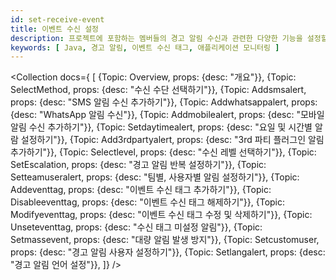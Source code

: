 ```yaml
---
id: set-receive-event
title: 이벤트 수신 설정
description: 프로젝트에 포함하는 멤버들의 경고 알림 수신과 관련한 다양한 기능을 설정할 수 있습니다.
keywords: [ Java, 경고 알림, 이벤트 수신 태그, 애플리케이션 모니터링 ]
---
```



<Collection docs={
  [
    {Topic: Overview, props: {desc: "개요"}},
    {Topic: SelectMethod, props: {desc: "수신 수단 선택하기"}},
    {Topic: Addsmsalert, props: {desc: "SMS 알림 수신 추가하기"}},
    {Topic: Addwhatsappalert, props: {desc: "WhatsApp 알림 수신"}},
    {Topic: Addmobilealert, props: {desc: "모바일 알림 수신 추가하기"}},
    {Topic: Setdaytimealert, props: {desc: "요일 및 시간별 알람 설정하기"}},
    {Topic: Add3rdpartyalert, props: {desc: "3rd 파티 플러그인 알림 추가하기"}},
    {Topic: Selectlevel, props: {desc: "수신 레벨 선택하기"}},
    {Topic: SetEscalation, props: {desc: "경고 알림 반복 설정하기"}},
    {Topic: Setteamuseralert, props: {desc: "팀별, 사용자별 알림 설정하기"}},
    {Topic: Addeventtag, props: {desc: "이벤트 수신 태그 추가하기"}},
    {Topic: Disableeventtag, props: {desc: "이벤트 수신 태그 해제하기"}},
    {Topic: Modifyeventtag, props: {desc: "이벤트 수신 태그 수정 및 삭제하기"}},
    {Topic: Unseteventtag, props: {desc: "수신 태그 미설정 알림"}},
    {Topic: Setmassevent, props: {desc: "대량 알림 발생 방지"}},
    {Topic: Setcustomuser, props: {desc: "경고 알림 사용자 설정하기"}},
    {Topic: Setlangalert, props: {desc: "경고 알림 언어 설정"}},
  ]}
/>